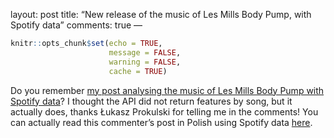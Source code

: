 layout: post
title: "New release of the music of Les Mills Body Pump, with Spotify data"
comments: true
---
```r
knitr::opts_chunk$set(echo = TRUE,
                      message = FALSE,
                      warning = FALSE, 
                      cache = TRUE) 
```

Do you remember [my post analysing the music of Les Mills Body Pump with Spotify data](http://www.masalmon.eu/2017/10/01/bodypump/)? I thought the API did not return features by song, but it actually does, thanks Łukasz Prokulski for telling me in the comments! You can actually read this commenter's post in Polish using Spotify data [here](http://prokulski.net/index.php/2017/03/01/jesienna-deprecha/).

<!--more-->

